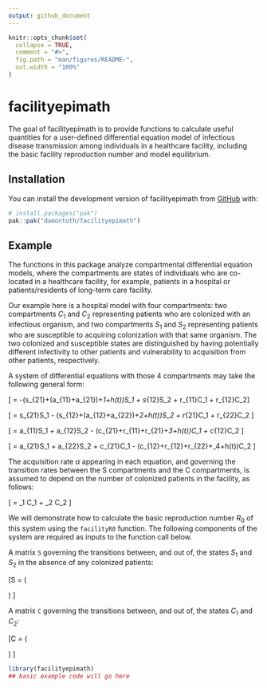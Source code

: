 ```yaml
---
output: github_document
---
```


<!-- README.md is generated from README.Rmd. Please edit that file -->

```r
knitr::opts_chunk$set(
  collapse = TRUE,
  comment = "#>",
  fig.path = "man/figures/README-",
  out.width = "100%"
)
```

# facilityepimath

<!-- badges: start -->
<!-- badges: end -->

The goal of facilityepimath is to provide functions to calculate useful quantities for a user-defined differential equation model of infectious disease transmission among individuals in a healthcare facility, including the basic facility reproduction number and model equilibrium.

## Installation

You can install the development version of facilityepimath from [GitHub](https://github.com/) with:

``` r
# install.packages("pak")
pak::pak("damontoth/facilityepimath")
```

## Example

The functions in this package analyze compartmental differential equation models, where the compartments are states of individuals who are co-located in a healthcare facility, for example, patients in a hospital or patients/residents of long-term care facility.

Our example here is a hospital model with four compartments: two compartments $C_1$ and $C_2$ representing patients who are colonized with an infectious organism, and two compartments $S_1$ and $S_2$ representing patients who are susceptible to acquiring colonization with that same organism. The two colonized and susceptible states are distinguished by having potentially different infectivity to other patients and vulnerability to acquisition from other patients, respectively.

A system of differential equations with those 4 compartments may take the following general form:

\[\frac{dS_1}{dt} = -(s_{21}+(a_{11}+a_{21})\alpha+\omega_1+h(t))S_1 + s_{12}S_2 + r_{11}C_1 + r_{12}C_2\]

\[\frac{dS_2}{dt} = s_{21}S_1 - (s_{12}+(a_{12}+a_{22})\alpha+\omega_2+h(t))S_2 + r_{21}C_1 + r_{22}C_2 \]

\[\frac{dC_1}{dt} = a_{11}\alpha S_1 + a_{12}\alpha S_2 - (c_{21}+r_{11}+r_{21}+\omega_3+h(t))C_1 + c_{12}C_2 \]

\[\frac{dC_2}{dt} = a_{21}\alpha S_1 + a_{22}\alpha S_2 + c_{21}C_1 - (c_{12}+r_{12}+r_{22}+\omega_4+h(t))C_2 \]

The acquisition rate $\alpha$ appearing in each equation, and governing the transition rates between the S compartments and the C compartments, is assumed to depend on the number of colonized patients in the facility, as follows:

\[ \alpha = \beta_1 C_1 + \beta_2 C_2 \]

We will demonstrate how to calculate the basic reproduction number $R_0$ of this system using the `facilityR0` function. The following components of the system are required as inputs to the function call below.

A matrix `S` governing the transitions between, and out of, the states $S_1$ and $S_2$ in the absence of any colonized patients:

\[S = \left(
\begin{matrix}
    -s_{21}-\omega_1 & s_{12} \\
    s_{21} & -s_{12}-\omega_2
\end{matrix}\right)
\]

A matrix `C` governing the transitions between, and out of, the states $C_1$ and $C_2$:

\[C = \left(
\begin{matrix}
    - (c_{21}+r_{11}+r_{21}+\omega_3) & c_{12} \\
    c_{21} & - (c_{12}+r_{12}+r_{22}+\omega_4)
\end{matrix}\right)
\]

```r
library(facilityepimath)
## basic example code will go here
```
